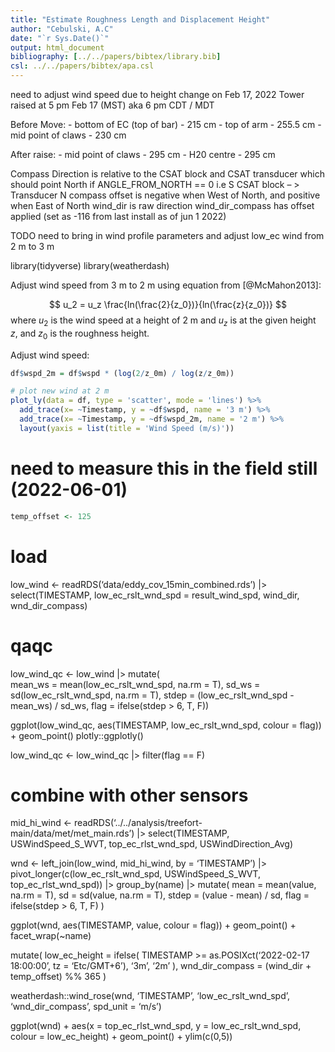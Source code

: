 ```yaml
---
title: "Estimate Roughness Length and Displacement Height"
author: "Cebulski, A.C"
date: "`r Sys.Date()`"
output: html_document
bibliography: [../../papers/bibtex/library.bib]
csl: ../../papers/bibtex/apa.csl
---
```


need to adjust wind speed due to height change on Feb 17, 2022
Tower raised at 5 pm Feb 17 (MST) aka 6 pm CDT / MDT

Before Move:
- bottom of EC (top of bar) - 215 cm
- top of arm - 255.5 cm
- mid point of claws - 230 cm

After raise:
- mid point of claws - 295 cm
- H20 centre - 295 cm

Compass Direction is relative to the CSAT block and CSAT transducer which should point North if ANGLE_FROM_NORTH == 0
i.e S CSAT block -- > Transducer N
compass offset is negative when West of North, and positive when East of North
wind_dir is raw direction
wind_dir_compass has offset applied (set as -116 from last install as of jun 1 2022)

TODO need to bring in wind profile parameters and adjust low_ec wind from 2 m to 3 m

library(tidyverse)
library(weatherdash)

Adjust wind speed from 3 m to 2 m using equation from [@McMahon2013]:

$$
u_2 = u_z \frac{ln(\frac{2}{z_0})}{ln(\frac{z}{z_0})}
$$
where $u_2$ is the wind speed at a height of 2 m and $u_z$ is at the given height $z$, and $z_0$ is the roughness height.

Adjust wind speed:
```r
df$wspd_2m = df$wspd * (log(2/z_0m) / log(z/z_0m))

# plot new wind at 2 m
plot_ly(data = df, type = 'scatter', mode = 'lines') %>% 
  add_trace(x= ~Timestamp, y = ~df$wspd, name = '3 m') %>% 
  add_trace(x= ~Timestamp, y = ~df$wspd_2m, name = '2 m') %>% 
  layout(yaxis = list(title = 'Wind Speed (m/s)'))
```


# need to measure this in the field still (2022-06-01)

```r
temp_offset <- 125
```

# load ####


low_wind <- readRDS('data/eddy_cov_15min_combined.rds') |> 
  select(TIMESTAMP, low_ec_rslt_wnd_spd = result_wind_spd, wind_dir, wnd_dir_compass)

# qaqc ####


low_wind_qc <- low_wind |> 
  mutate(    
    mean_ws = mean(low_ec_rslt_wnd_spd, na.rm = T),
    sd_ws = sd(low_ec_rslt_wnd_spd, na.rm = T),
    stdep = (low_ec_rslt_wnd_spd - mean_ws) / sd_ws,
    flag = ifelse(stdep > 6, T, F))

ggplot(low_wind_qc, aes(TIMESTAMP, low_ec_rslt_wnd_spd, colour = flag)) + geom_point()
plotly::ggplotly()

low_wind_qc <- low_wind_qc |> filter(flag == F)

# combine with other sensors

mid_hi_wind <- readRDS('../../analysis/treefort-main/data/met/met_main.rds') |> select(TIMESTAMP, USWindSpeed_S_WVT, top_ec_rlst_wnd_spd, USWindDirection_Avg)

wnd <- left_join(low_wind, mid_hi_wind, by = 'TIMESTAMP')  |> 
  pivot_longer(c(low_ec_rslt_wnd_spd, USWindSpeed_S_WVT, top_ec_rlst_wnd_spd)) |> 
  group_by(name) |> 
  mutate(
    mean = mean(value, na.rm = T),
    sd = sd(value, na.rm = T),
    stdep = (value - mean) / sd,
    flag = ifelse(stdep > 6, T, F)
  ) 

ggplot(wnd, aes(TIMESTAMP, value, colour = flag)) + 
  geom_point() + 
  facet_wrap(~name)


  mutate(
    low_ec_height = ifelse(
      TIMESTAMP >= as.POSIXct('2022-02-17 18:00:00', tz = 'Etc/GMT+6'),
      '3m',
      '2m'
    ),
    wnd_dir_compass = (wind_dir + temp_offset) %% 365
  )

weatherdash::wind_rose(wnd, 'TIMESTAMP', 'low_ec_rslt_wnd_spd', 'wnd_dir_compass', spd_unit = 'm/s')

ggplot(wnd) +
  aes(x = top_ec_rlst_wnd_spd, y = low_ec_rslt_wnd_spd, colour = low_ec_height) +
  geom_point() +
  ylim(c(0,5))
